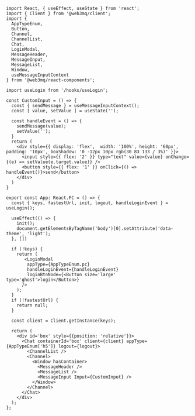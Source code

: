 ```tsx 
import React, { useEffect, useState } from 'react';
import { Client } from '@web3mq/client';
import { 
  AppTypeEnum, 
  Button,
  Channel, 
  ChannelList, 
  Chat, 
  LoginModal,
  MessageHeader, 
  MessageInput, 
  MessageList, 
  Window,
  useMessageInputContext 
} from '@web3mq/react-components';

import useLogin from '/hooks/useLogin';

const CustomInput = () => {
  const { sendMessage } = useMessageInputContext();
  const [ value, setValue ] = useState('');

  const handleEvent = () => {
    sendMessage(value);
    setValue('');
  }
  return (
    <div style={{ display: 'flex',  width: '100%', height: '60px', padding: '10px', boxShadow: '0 -12px 10px rgb(30 83 133 / 3%)' }}>
      <input style={{ flex: '2' }} type="text" value={value} onChange={(e) => setValue(e.target.value)} />
      <button style={{ flex: '1' }} onClick={() => handleEvent()}>send</button>
    </div>
  )
}

export const App: React.FC = () => {
  const { keys, fastestUrl, init, logout, handleLoginEvent } = useLogin();

  useEffect(() => {
    init();
    document.getElementsByTagName('body')[0].setAttribute('data-theme', 'light');
  }, [])

  if (!keys) {
    return (
       <LoginModal 
        appType={AppTypeEnum.pc}
        handleLoginEvent={handleLoginEvent}
        loginBtnNode={<Button size='large' type='ghost'>login</Button>}
      />
    );
  }
  if (!fastestUrl) {
    return null;
  }

  const client = Client.getInstance(keys);

  return (
    <div id='box' style={{position: 'relative'}}>
      <Chat containerId='box' client={client} appType={AppTypeEnum['h5']} logout={logout}>
        <ChannelList />
        <Channel>
          <Window hasContainer>
            <MessageHeader />
            <MessageList />
            <MessageInput Input={CustomInput} />
          </Window>
        </Channel>
      </Chat>
    </div>
  );
};
```